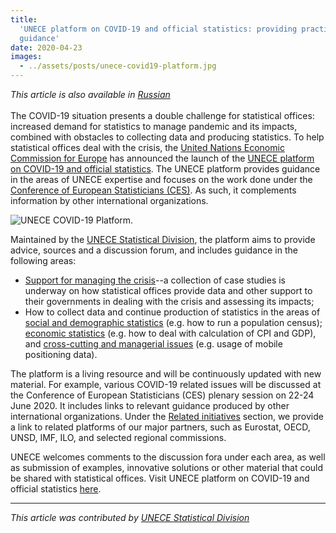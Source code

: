```yaml
---
title:
  'UNECE platform on COVID-19 and official statistics: providing practical
  guidance'
date: 2020-04-23
images:
  - ../assets/posts/unece-covid19-platform.jpg
---
```



_This article is also available in
[Russian](https://raw.githubusercontent.com/UNStats/covid-19-response/master/static/unece-covid19-platform-RU.pdf)_<br/><br/>The
COVID-19 situation presents a double challenge for statistical offices:
increased demand for statistics to manage pandemic and its impacts, combined
with obstacles to collecting data and producing statistics. To help statistical
offices deal with the crisis, the
[United Nations Economic Commission for Europe](https://www.unece.org/info/ece-homepage.html)
has announced the launch of the
[UNECE platform on COVID-19 and official statistics](https://statswiki.unece.org/display/COV/Home).
The UNECE platform provides guidance in the areas of UNECE expertise and focuses
on the work done under the
[Conference of European Statisticians (CES)](https://www.unece.org/stats/ces.html).
As such, it complements information by other international organizations.

<Box mb={3}>
  <Img
    fluid={props.images[0]}
    title="UNECE COVID-19 Platform."
    alt="UNECE COVID-19 Platform."
  />
</Box>

Maintained by the
[UNECE Statistical Division](https://www.unece.org/stats/stats_h.html), the
platform aims to provide advice, sources and a discussion forum, and includes
guidance in the following areas:

- [Support for managing the crisis](https://statswiki.unece.org/display/COV/Support+for+managing+the+crisis)--a
  collection of case studies is underway on how statistical offices provide data
  and other support to their governments in dealing with the crisis and
  assessing its impacts;
- How to collect data and continue production of statistics in the areas of
  [social and demographic statistics](https://statswiki.unece.org/pages/viewpage.action?pageId=278039009)
  (e.g. how to run a population census);
  [economic statistics](https://statswiki.unece.org/pages/viewpage.action?pageId=278039015)
  (e.g. how to deal with calculation of CPI and GDP), and
  [cross-cutting and managerial issues](https://statswiki.unece.org/pages/viewpage.action?pageId=278039020)
  (e.g. usage of mobile positioning data).

The platform is a living resource and will be continuously updated with new
material. For example, various COVID-19 related issues will be discussed at the
Conference of European Statisticians (CES) plenary session on 22-24 June 2020.
It includes links to relevant guidance produced by other international
organizations. Under the
[Related initiatives](https://statswiki.unece.org/pages/viewpage.action?pageId=278039025)
section, we provide a link to related platforms of our major partners, such as
Eurostat, OECD, UNSD, IMF, ILO, and selected regional commissions.

UNECE welcomes comments to the discussion fora under each area, as well as
submission of examples, innovative solutions or other material that could be
shared with statistical offices. Visit UNECE platform on COVID-19 and official
statistics [here](https://statswiki.unece.org/display/COV/Home).

---

_This article was contributed by
[UNECE Statistical Division](https://www.unece.org/stats/stats_h.html)_
